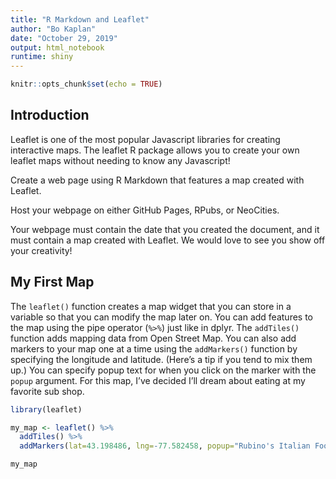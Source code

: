 ---
title: "R Markdown and Leaflet"
author: "Bo Kaplan"
date: "October 29, 2019"
output: html_notebook
runtime: shiny
---

```{r setup, include=FALSE}
knitr::opts_chunk$set(echo = TRUE)
```


## Introduction

Leaflet is one of the most popular Javascript libraries for creating interactive maps. The leaflet R package allows you to create your own leaflet maps without needing to know any Javascript!

Create a web page using R Markdown that features a map created with Leaflet.

Host your webpage on either GitHub Pages, RPubs, or NeoCities.

Your webpage must contain the date that you created the document, and it must contain a map created with Leaflet. We would love to see you show off your creativity!

## My First Map

The `leaflet()` function creates a map widget that you can store in a variable so that you can modify the map later on. You can add features to the map using the pipe operator (`%>%`) just like in dplyr. The `addTiles()` function adds mapping data from Open Street Map. You can also add markers to your map one at a time using the `addMarkers()` function by specifying the longitude and latitude. (Here's a tip if you tend to mix them up.) You can specify popup text for when you click on the marker with the `popup` argument. For this map, I've decided I'll dream about eating at my favorite sub shop.

```{r}
library(leaflet)

my_map <- leaflet() %>%
  addTiles() %>%
  addMarkers(lat=43.198486, lng=-77.582458, popup="Rubino's Italian Foods - My Favorite Sub Shop")
```

```{r my_map}
my_map
```



